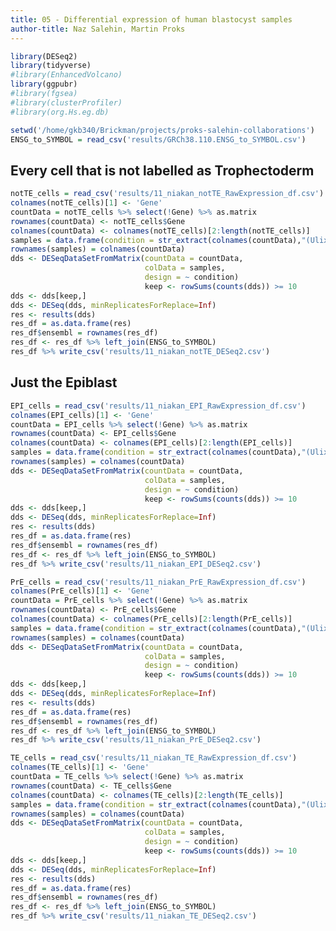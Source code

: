 ```yaml
---
title: 05 - Differential expression of human blastocyst samples
author-title: Naz Salehin, Martin Proks
---
```


```r
library(DESeq2)
library(tidyverse)
#library(EnhancedVolcano)
library(ggpubr)
#library(fgsea)
#library(clusterProfiler)
#library(org.Hs.eg.db)
```

```r
setwd('/home/gkb340/Brickman/projects/proks-salehin-collaborations')
ENSG_to_SYMBOL = read_csv('results/GRCh38.110.ENSG_to_SYMBOL.csv')
```

## Every cell that is not labelled as Trophectoderm

```r

notTE_cells = read_csv('results/11_niakan_notTE_RawExpression_df.csv')
colnames(notTE_cells)[1] <- 'Gene'
countData = notTE_cells %>% select(!Gene) %>% as.matrix
rownames(countData) <- notTE_cells$Gene
colnames(countData) <- colnames(notTE_cells)[2:length(notTE_cells)]
samples = data.frame(condition = str_extract(colnames(countData),"(Ulix|DMSO)"))
rownames(samples) = colnames(countData)
dds <- DESeqDataSetFromMatrix(countData = countData,
                              colData = samples,
                              design = ~ condition)
                              keep <- rowSums(counts(dds)) >= 10
dds <- dds[keep,]
dds <- DESeq(dds, minReplicatesForReplace=Inf)
res <- results(dds)
res_df = as.data.frame(res)
res_df$ensembl = rownames(res_df)
res_df <- res_df %>% left_join(ENSG_to_SYMBOL)
res_df %>% write_csv('results/11_niakan_notTE_DESeq2.csv')
```

## Just the Epiblast


```r

EPI_cells = read_csv('results/11_niakan_EPI_RawExpression_df.csv')
colnames(EPI_cells)[1] <- 'Gene'
countData = EPI_cells %>% select(!Gene) %>% as.matrix
rownames(countData) <- EPI_cells$Gene
colnames(countData) <- colnames(EPI_cells)[2:length(EPI_cells)]
samples = data.frame(condition = str_extract(colnames(countData),"(Ulix|DMSO)"))
rownames(samples) = colnames(countData)
dds <- DESeqDataSetFromMatrix(countData = countData,
                              colData = samples,
                              design = ~ condition)
                              keep <- rowSums(counts(dds)) >= 10
dds <- dds[keep,]
dds <- DESeq(dds, minReplicatesForReplace=Inf)
res <- results(dds)
res_df = as.data.frame(res)
res_df$ensembl = rownames(res_df)
res_df <- res_df %>% left_join(ENSG_to_SYMBOL)
res_df %>% write_csv('results/11_niakan_EPI_DESeq2.csv')

```


```r

PrE_cells = read_csv('results/11_niakan_PrE_RawExpression_df.csv')
colnames(PrE_cells)[1] <- 'Gene'
countData = PrE_cells %>% select(!Gene) %>% as.matrix
rownames(countData) <- PrE_cells$Gene
colnames(countData) <- colnames(PrE_cells)[2:length(PrE_cells)]
samples = data.frame(condition = str_extract(colnames(countData),"(Ulix|DMSO)"))
rownames(samples) = colnames(countData)
dds <- DESeqDataSetFromMatrix(countData = countData,
                              colData = samples,
                              design = ~ condition)
                              keep <- rowSums(counts(dds)) >= 10
dds <- dds[keep,]
dds <- DESeq(dds, minReplicatesForReplace=Inf)
res <- results(dds)
res_df = as.data.frame(res)
res_df$ensembl = rownames(res_df)
res_df <- res_df %>% left_join(ENSG_to_SYMBOL)
res_df %>% write_csv('results/11_niakan_PrE_DESeq2.csv')

```


```r

TE_cells = read_csv('results/11_niakan_TE_RawExpression_df.csv')
colnames(TE_cells)[1] <- 'Gene'
countData = TE_cells %>% select(!Gene) %>% as.matrix
rownames(countData) <- TE_cells$Gene
colnames(countData) <- colnames(TE_cells)[2:length(TE_cells)]
samples = data.frame(condition = str_extract(colnames(countData),"(Ulix|DMSO)"))
rownames(samples) = colnames(countData)
dds <- DESeqDataSetFromMatrix(countData = countData,
                              colData = samples,
                              design = ~ condition)
                              keep <- rowSums(counts(dds)) >= 10
dds <- dds[keep,]
dds <- DESeq(dds, minReplicatesForReplace=Inf)
res <- results(dds)
res_df = as.data.frame(res)
res_df$ensembl = rownames(res_df)
res_df <- res_df %>% left_join(ENSG_to_SYMBOL)
res_df %>% write_csv('results/11_niakan_TE_DESeq2.csv')

```